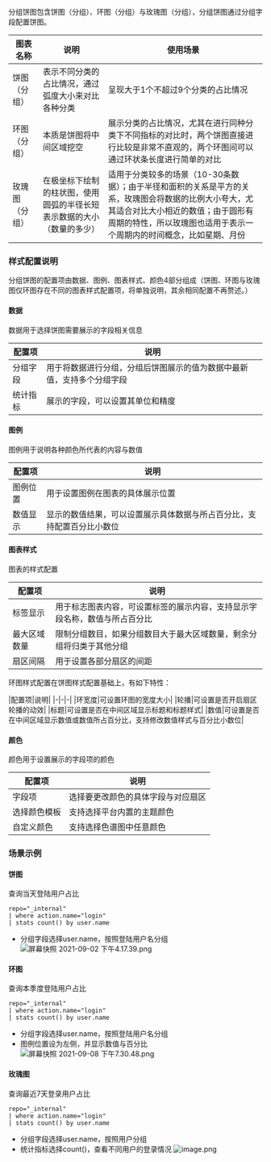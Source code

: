 分组饼图包含饼图（分组）、环图（分组）与玫瑰图（分组），分组饼图通过分组字段配置饼图。

|图表名称|说明|使用场景|
|-|-|-|
|饼图（分组）|表示不同分类的占比情况，通过弧度大小来对比各种分类|呈现大于1个不超过9个分类的占比情况|
|环图（分组）|本质是饼图将中间区域挖空|展示分类的占比情况，尤其在进行同种分类下不同指标的对比时，两个饼图直接进行比较是非常不直观的，两个环图间可以通过环状条长度进行简单的对比|
|玫瑰图（分组）|在极坐标下绘制的柱状图，使用圆弧的半径长短表示数据的大小（数量的多少）|适用于分类较多的场景（10-30条数据）；由于半径和面积的关系是平方的关系，玫瑰图会将数据的比例大小夸大，尤其适合对比大小相近的数值；由于圆形有周期的特性，所以玫瑰图也适用于表示一个周期内的时间概念，比如星期、月份|

### **样式配置说明**
分组饼图的配置项由数据、图例、图表样式、颜色4部分组成（饼图、环图与玫瑰图仅环图存在不同的图表样式配置项，将单独说明，其余相同配置不再赘述。）

#### **数据**
数据用于选择饼图需要展示的字段相关信息

|配置项|说明|
|-|-|
|分组字段|用于将数据进行分组，分组后饼图展示的值为数据中最新值，支持多个分组字段|
|统计指标|展示的字段，可以设置其单位和精度|

#### **图例**
图例用于说明各种颜色所代表的内容与数值

|配置项|说明|
|-|-|
|图例位置|用于设置图例在图表的具体展示位置|
|数值显示|显示的数值结果，可以设置展示具体数据与所占百分比，支持配置百分比小数位|

#### **图表样式**
图表的样式配置

|配置项|说明|
|-|-|
|标签显示|用于标志图表内容，可设置标签的展示内容，支持显示字段名称，数值与所占百分比|
|最大区域数量|限制分组数目，如果分组数目大于最大区域数量，剩余分组将归类于其他分组|
|扇区间隔|用于设置各部分扇区的间距|

环图样式配置在饼图样式配置基础上，有如下特性：

|配置项|说明|
|-|-|-|
|环宽度|可设置环图的宽度大小|
|轮播|可设置是否开启扇区轮播的动效|
|标题|可设置是否在中间区域显示标题和标题样式|
|数值|可设置是否在中间区域显示数值或数值所占百分比，支持修改数值样式与百分比小数位|

#### **颜色**
颜色用于设置展示的字段项的颜色

|配置项|说明|
|-|-|
|字段项|选择要更改颜色的具体字段与对应扇区|
|选择颜色模板|支持选择平台内置的主题颜色|
|自定义颜色|支持选择色谱图中任意颜色|

### **场景示例**
#### **饼图**
查询当天登陆用户占比
```
repo="_internal"
| where action.name="login"
| stats count() by user.name
```
- 分组字段选择user.name，按照登陆用户名分组
![屏幕快照 2021-09-02 下午4.17.39.png](https://dn-odum9helk.qbox.me/FmdUc0TQXlvRvgsiLKgJ7SSkEnwt)

#### **环图**
查询本季度登陆用户占比
```
repo="_internal"
| where action.name="login"
| stats count() by user.name
```
- 分组字段选择user.name，按照登陆用户名分组
- 图例位置设为左侧，并显示数值与百分比
![屏幕快照 2021-09-08 下午7.30.48.png](https://dn-odum9helk.qbox.me/Fs10SqOv1nqVzLGYQxANTNrHby5w)

#### **玫瑰图**
查询最近7天登录用户占比
```
repo="_internal"
| where action.name="login"
| stats count() by user.name
```
- 分组字段选择user.name，按照用户分组
- 统计指标选择count()，查看不同用户的登录情况
![image.png](https://dn-odum9helk.qbox.me/FpbmGLs1QpM3b5l8xrNNEjrUndTD)